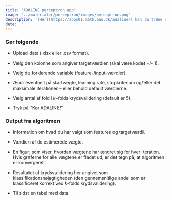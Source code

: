 ```yaml
---
title: "ADALINE perceptron app"
image: "../materialer/perceptron/images/perceptron.png"
description: '[Her](https://apps01.math.aau.dk/adaline/) kan du træne en percepton ved at bruge de opdateringsregler, som kaldes for [ADALINE](../materialer/perceptron/perceptron.qmd#sec-ADALINE). Samtidig laves der også 5-folds [krydsvalidering](../materialer/krydsvalidering/krydsvalidering.qmd#sec-krydsvalidering).'
date: ''
---
```


### Gør følgende

+ Upload data (.xlsx eller .csv format).

+ Vælg den kolonne som angiver targetværdien (skal være kodet +/- 1).

+ Vælg de forklarende variable (feature-/input-værdier).

+ Ændr eventuelt på startvægte, learning rate, stopkriterium og/eller det maksimale iterationer -- eller behold default værdierne.

+ Vælg antal af fold i $k$-folds krydsvalidering (default er 5).

+ Tryk på \"Kør ADALINE!\"

### Output fra algoritmen

+ Information om hvad du har valgt som features og targetværdi.

+ Værdien af de estimerede vægte.

+ En figur, som viser, hvordan vægtene har ændret sig for hver iteration. Hvis graferne for alle vægtene er fladet ud, er det tegn på, at algoritmen er konvergeret.

+ Resultatet af krydsvalidering her angivet som klassifikationsnøjagtigheden (den gennemsnitlige andel som er klassificeret korrekt ved $k$-folds krydsvalidering).

+ Til sidst en tabel med data.
